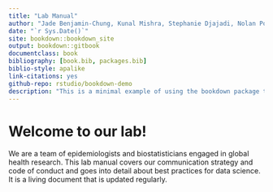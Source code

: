 ```yaml
--- 
title: "Lab Manual"
author: "Jade Benjamin-Chung, Kunal Mishra, Stephanie Djajadi, Nolan Pokpongkiat"
date: "`r Sys.Date()`"
site: bookdown::bookdown_site
output: bookdown::gitbook
documentclass: book
bibliography: [book.bib, packages.bib]
biblio-style: apalike
link-citations: yes
github-repo: rstudio/bookdown-demo
description: "This is a minimal example of using the bookdown package to write a book. The output format for this example is bookdown::gitbook."
---
```


# Welcome to our lab!

We are a team of epidemiologists and biostatisticians engaged in global health research. This lab manual covers our communication strategy and code of conduct and goes into detail about best practices for data science. It is a living document that is updated regularly. 

